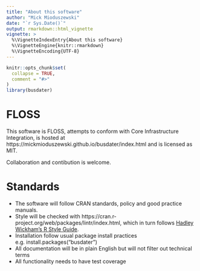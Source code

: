```yaml
---
title: "About this software"
author: "Mick Mioduszewski"
date: "`r Sys.Date()`"
output: rmarkdown::html_vignette
vignette: >
  %\VignetteIndexEntry{About this software}
  %\VignetteEngine{knitr::rmarkdown}
  %\VignetteEncoding{UTF-8}
---
```


```r
knitr::opts_chunk$set(
  collapse = TRUE,
  comment = "#>"
)
library(busdater)
```
# FLOSS

This software is FLOSS, attempts to conform with Core 
Infrastructure Integration, is hosted at https://mickmioduszewski.github.io/busdater/index.html and is licensed as MIT.

Collaboration and contibution is welcome.


# Standards

* The software will follow CRAN standards, policy and good practice manuals.
* Style will be checked with https://cran.r-project.org/web/packages/lintr/index.html, which in turn follows [Hadley Wickham's R Style Guide](http://r-pkgs.had.co.nz/style.html).
* Installation follow usual package install practices e.g. install.packages("busdater")
* All documentation will be in plain English but will not filter out technical terms
* All functionality needs to have test coverage 

